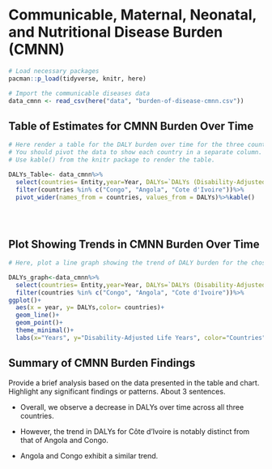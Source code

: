 # Communicable, Maternal, Neonatal, and Nutritional Disease Burden (CMNN)

```r
# Load necessary packages
pacman::p_load(tidyverse, knitr, here)

# Import the communicable diseases data
data_cmnn <- read_csv(here("data", "burden-of-disease-cmnn.csv"))
```

## Table of Estimates for CMNN Burden Over Time

```r

# Here render a table for the DALY burden over time for the three countries 
# You should pivot the data to show each country in a separate column.
# Use kable() from the knitr package to render the table.

DALYs_Table<- data_cmnn%>%
  select(countries= Entity,year=Year, DALYs=`DALYs (Disability-Adjusted Life Years) - Communicable, maternal, neonatal, and nutritional diseases - Sex: Both - Age: Age-standardized (Rate)`)%>%
  filter(countries %in% c("Congo", "Angola", "Cote d'Ivoire"))%>%
  pivot_wider(names_from = countries, values_from = DALYs)%>%kable()


  

```

## Plot Showing Trends in CMNN Burden Over Time

```r

# Here, plot a line graph showing the trend of DALY burden for the chosen countries over time. You can use ggplot2 to create this plot. Each country's line should be a different color.

DALYs_graph<-data_cmnn%>%
  select(countries= Entity,year=Year, DALYs=`DALYs (Disability-Adjusted Life Years) - Communicable, maternal, neonatal, and nutritional diseases - Sex: Both - Age: Age-standardized (Rate)`)%>%
  filter(countries %in% c("Congo", "Angola", "Cote d'Ivoire"))%>%
ggplot()+
  aes(x = year, y= DALYs,color= countries)+
  geom_line()+
  geom_point()+
  theme_minimal()+
  labs(x="Years", y="Disability-Adjusted Life Years", color="Countries")


```

## Summary of CMNN Burden Findings

Provide a brief analysis based on the data presented in the table and chart. Highlight any significant findings or patterns. About 3 sentences.


- Overall, we observe a decrease in DALYs over time across all three countries.

- However, the trend in DALYs for Côte d'Ivoire is notably distinct from that of Angola and Congo.

- Angola and Congo exhibit a similar trend.




